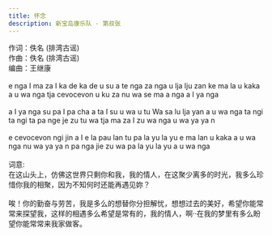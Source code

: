 ```yaml
---
title: 怀念
description: 新宝岛康乐队 - 第叔张
---
```


作词：佚名 (排湾古谣)<br />作曲：佚名 (排湾古谣)<br />编曲：王继康<br /><br />e  nga  I  ma  za  I  ka  de  ka  de  u  su  a  te  nga  za  nga  u  lja  lju  zan  ke  ma  la  u  kaka  a  u  wa  nga  tja  cevocevon  u  ku  za  nu  wa  se  ma  a  nga  a  I  ya  nga<br /><br />a  I  ya  nga  su  pa  I  pa  cha  a  ta  I  su  u  wa   u  tu  Wa  sa  lu  lja  yan  a  u  wa  nga  ta  ngi  ta  ngi  ta  pa  nge  je  zu  tu  wa  tja  ma  za  I  zu  wa  nga  u  wa  ya  ya  n<br /><br />e  cevocevon  ngi  jin  a  I  e  la  pau  lan  tu  pa  la  yu  la  yu  e  ma  lan  u  kaka  a  u  wa  nga  nu  wa  ya  ya  n  pa  nga  jie  zu  wa  pa  la  yu  la  yu  a  u  wa  nga<br /><br />词意:<br />在这山头上，仿佛这世界只剩你和我，我的情人，在这聚少离多的时光，我多么珍惜你我的相聚，因为不知何时还能再遇见妳？<br /><br />唉！你的勤奋与劳苦，我是多么的想替你分担解忧，想想过去的美好，希望你能常常来探望我，这样的相遇多么希望是常有的，我的情人，啊‧‧在我的梦里有多么盼望你能常常来我家做客。